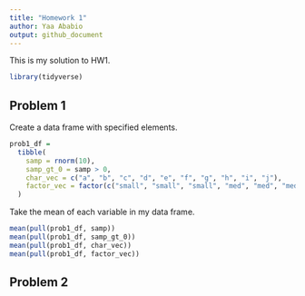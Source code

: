 ```yaml
---
title: "Homework 1"
author: Yaa Ababio
output: github_document
---
```


This is my solution to HW1.  

```r
library(tidyverse)
```


## Problem 1

Create a data frame with specified elements.

```r
prob1_df = 
  tibble(
    samp = rnorm(10),
    samp_gt_0 = samp > 0,
    char_vec = c("a", "b", "c", "d", "e", "f", "g", "h", "i", "j"),
    factor_vec = factor(c("small", "small", "small", "med", "med", "med", "med", "large", "large", "large"))
  )
```

Take the mean of each variable in my data frame.
```r
mean(pull(prob1_df, samp))
mean(pull(prob1_df, samp_gt_0))
mean(pull(prob1_df, char_vec))
mean(pull(prob1_df, factor_vec))
```


## Problem 2 